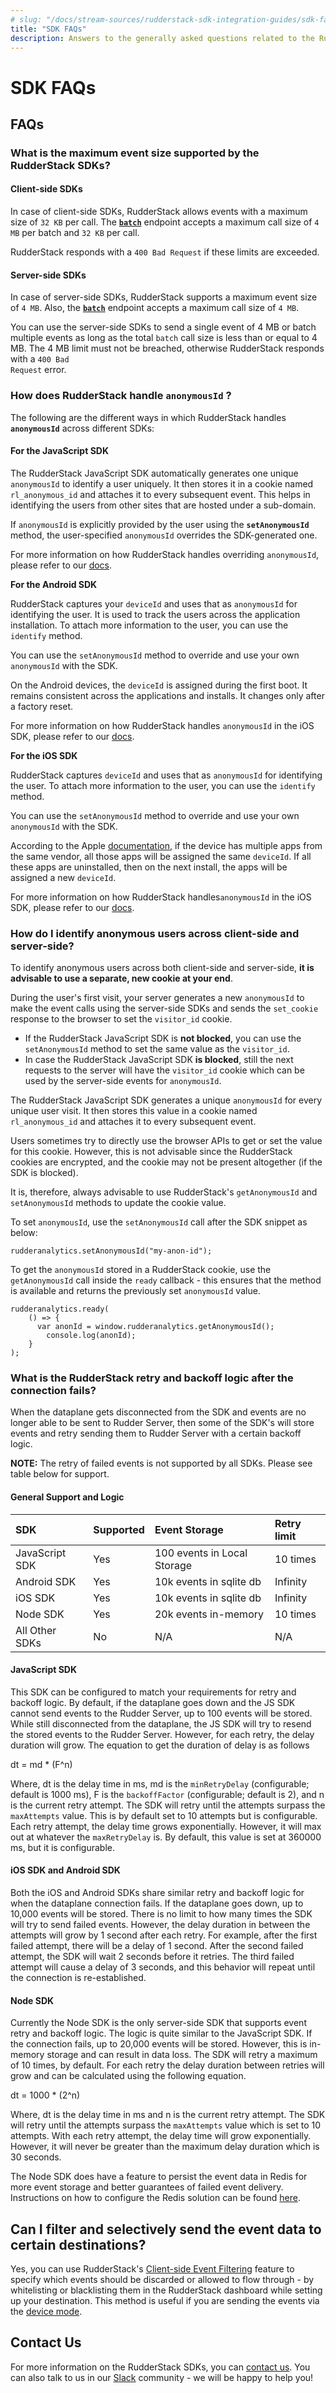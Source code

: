 ```yaml
---
# slug: "/docs/stream-sources/rudderstack-sdk-integration-guides/sdk-faqs"
title: "SDK FAQs"
description: Answers to the generally asked questions related to the RudderStack SDKs
---
```


# SDK FAQs

## FAQs

### What is the maximum event size supported by the RudderStack SDKs?

#### Client-side SDKs

In case of client-side SDKs, RudderStack allows events with a maximum size of `32 KB` per call. The [**`batch`**](https://rudderstack.com/docs/rudderstack-api/http-api#11-batch) endpoint accepts a maximum call size of `4 MB` per batch and `32 KB` per call. 

RudderStack responds with a `400 Bad Request` if these limits are exceeded.

#### Server-side SDKs

In case of server-side SDKs, RudderStack supports a maximum event size of `4 MB`. Also, the [**`batch`**](https://rudderstack.com/docs/rudderstack-api/http-api#11-batch) endpoint accepts a maximum call size of `4 MB`.

<div class="infoBlock">

You can use the server-side SDKs to send a single event of 4 MB or batch multiple events as long as the total `batch` call size is less than or equal to 4 MB. The 4 MB limit must not be breached, otherwise RudderStack responds with a <code class="inline-code">400 Bad Request</code> error.
</div>

### How does RudderStack handle **`anonymousId` ?**

The following are the different ways in which RudderStack handles **`anonymousId`** across different SDKs:

#### **For the JavaScript SDK**

The RudderStack JavaScript SDK automatically generates one unique `anonymousId` to identify a user uniquely. It then stores it in a cookie named `rl_anonymous_id` and attaches it to every subsequent event. This helps in identifying the users from other sites that are hosted under a sub-domain.

<div class="infoBlock">

If <code class="inline-code">anonymousId</code> is explicitly provided by the user using the **<code class="inline-code">setAnonymousId</code>** method, the user-specified <code class="inline-code">anonymousId</code> overrides the SDK-generated one.

</div>

<div class="successBlock">

  For more information on how RudderStack handles overriding <code class="inline-code">anonymousId</code>, please refer to our <a href="https://rudderstack.com/docs/stream-sources/rudderstack-sdk-integration-guides/rudderstack-javascript-sdk/#322-overriding-anonymousid-in-the-options-parameter">docs</a>.
</div>

**For the Android SDK**

RudderStack captures your `deviceId` and uses that as `anonymousId` for identifying the user. It is used to track the users across the application installation. To attach more information to the user, you can use the `identify` method.

You can use the `setAnonymousId` method to override and use your own `anonymousId` with the SDK.

<div class="infoBlock">

On the Android devices, the <code class="inline-code">deviceId</code> is assigned during the first boot. It remains consistent across the applications and installs. It changes only after a factory reset.

</div>

<div class="successBlock">

  For more information on how RudderStack handles <code class="inline-code">anonymousId</code> in the iOS SDK, please refer to our <a href="https://rudderstack.com/docs/stream-sources/rudderstack-sdk-integration-guides/rudderstack-android-sdk/#anonymous-id">docs</a>.
</div>

**For the iOS SDK**

RudderStack captures `deviceId` and uses that as `anonymousId` for identifying the user. To attach more information to the user, you can use the `identify` method.

You can use the `setAnonymousId` method to override and use your own `anonymousId` with the SDK.

<div class="infoBlock">

According to the Apple <a href="https://developer.apple.com/documentation/uikit/uidevice/1620059-identifierforvendor">documentation</a>, if the device has multiple apps from the same vendor, all those apps will be assigned the same <code class="inline-code">deviceId</code>. If all these apps are uninstalled, then on the next install, the apps will be assigned a new <code class="inline-code">deviceId</code>.

</div>

<div class="successBlock">

  For more information on how RudderStack handles<code class="inline-code">anonymousId</code> in the iOS SDK, please refer to our <a href="https://rudderstack.com/docs/stream-sources/rudderstack-sdk-integration-guides/rudderstack-ios-sdk/#anonymous-id">docs</a>.
</div>

### How do I identify anonymous users across client-side and server-side?

To identify anonymous users across both client-side and server-side, **it is advisable to use a separate, new cookie at your end**.

During the user's first visit, your server generates a new `anonymousId` to make the event calls using the server-side SDKs and sends the `set_cookie` response to the browser to set the `visitor_id` cookie.

- If the RudderStack JavaScript SDK is **not blocked**, you can use the `setAnonymousId` method to set the same value as the `visitor_id`.
- In case the RudderStack JavaScript SDK **is blocked**, still the next requests to the server will have the `visitor_id` cookie which can be used by the server-side events for `anonymousId`.

<div class="infoBlock">

The RudderStack JavaScript SDK generates a unique <code class="inline-code">anonymousId</code> for every unique user visit. It then stores this value in a cookie named <code class="inline-code">rl_anonymous_id</code> and attaches it to every subsequent event.

Users sometimes try to directly use the browser APIs to get or set the value for this cookie. However, this is not advisable since the RudderStack cookies are encrypted, and the cookie may not be present altogether (if the SDK is blocked).

It is, therefore, always advisable to use RudderStack's <code class="inline-code">getAnonymousId</code> and <code class="inline-code">setAnonymousId</code> methods to update the cookie value.

</div>

To set `anonymousId`, use the `setAnonymousId` call after the SDK snippet as below:

```
rudderanalytics.setAnonymousId("my-anon-id");
```

To get the `anonymousId` stored in a RudderStack cookie, use the `getAnonymousId` call inside the `ready` callback - this ensures that the method is available and returns the previously set `anonymousId` value.

```
rudderanalytics.ready(
	() => {
	  var anonId = window.rudderanalytics.getAnonymousId();
		console.log(anonId);
	}
);
```

### What is the RudderStack retry and backoff logic after the connection fails?

When the dataplane gets disconnected from the SDK and events are no longer able to be sent to Rudder Server, then some of the SDK's will store events and retry sending them to Rudder Server with a certain backoff logic.

<div class="warningBlock">

**NOTE:** The retry of failed events is not supported by all SDKs. Please see table below for support.

</div>

#### General Support and Logic

| SDK            | Supported | Event Storage               | Retry limit |
| :------------- | :-------- | :-------------------------- | :---------- |
| JavaScript SDK | Yes       | 100 events in Local Storage | 10 times    |
| Android SDK    | Yes       | 10k events in sqlite db     | Infinity    |
| iOS SDK        | Yes       | 10k events in sqlite db     | Infinity    |
| Node SDK       | Yes       | 20k events in-memory        | 10 times    |
| All Other SDKs | No        | N/A                         | N/A         |

#### JavaScript SDK

This SDK can be configured to match your requirements for retry and backoff logic. By default, if the dataplane goes down and the JS SDK cannot send events to the Rudder Server, up to 100 events will be stored. While still disconnected from the dataplane, the JS SDK will try to resend the stored events to the Rudder Server. However, for each retry, the delay duration will grow. The equation to get the duration of delay is as follows


<BlockMath>dt = md * (F^n)</BlockMath>


Where, <InlineMath>dt</InlineMath> is the delay time in ms, <InlineMath>md</InlineMath> is the `minRetryDelay` \(configurable; default is 1000 ms\), <InlineMath>F</InlineMath> is the `backoffFactor` \(configurable; default is 2\), and <InlineMath>n</InlineMath> is the current retry attempt. The SDK will retry until the attempts surpass the `maxAttempts` value. This is by default set to 10 attempts but is configurable. Each retry attempt, the delay time grows exponentially. However, it will max out at whatever the `maxRetryDelay` is. By default, this value is set at 360000 ms, but it is configurable.

#### iOS SDK and Android SDK

Both the iOS and Android SDKs share similar retry and backoff logic for when the dataplane connection fails. If the dataplane goes down, up to 10,000 events will be stored. There is no limit to how many times the SDK will try to send failed events. However, the delay duration in between the attempts will grow by 1 second after each retry. For example, after the first failed attempt, there will be a delay of 1 second. After the second failed attempt, the SDK will wait 2 seconds before it retries. The third failed attempt will cause a delay of 3 seconds, and this behavior will repeat until the connection is re-established.

#### Node SDK

Currently the Node SDK is the only server-side SDK that supports event retry and backoff logic. The logic is quite similar to the JavaScript SDK. If the connection fails, up to 20,000 events will be stored. However, this is in-memory storage and can result in data loss. The SDK will retry a maximum of 10 times, by default. For each retry the delay duration between retries will grow and can be calculated using the following equation.

<BlockMath>dt = 1000 * (2^n)</BlockMath>

Where, <InlineMath>dt</InlineMath> is the delay time in ms and <InlineMath>n</InlineMath> is the current retry attempt. The SDK will retry until the attempts surpass the `maxAttempts` value which is set to 10 attempts. With each retry attempt, the delay time will grow exponentially. However, it will never be greater than the maximum delay duration which is 30 seconds.

<div class="infoBlock">

The Node SDK does have a feature to persist the event data in Redis for more event storage and better guarantees of failed event delivery. Instructions on how to configure the Redis solution can be found <a href="https://rudderstack.com/docs/stream-sources/rudderstack-sdk-integration-guides/rudderstack-node-sdk/#data-persistence-in-node-js-sdk">here</a>.

</div>

## Can I filter and selectively send the event data to certain destinations?

Yes, you can use RudderStack's [Client-side Event Filtering](https://www.rudderstack.com/docs/stream-sources/rudderstack-sdk-integration-guides/event-filtering/) feature to specify which events should be discarded or allowed to flow through - by whitelisting or blacklisting them in the RudderStack dashboard while setting up your destination. This method is useful if you are sending the events via the [device mode](https://www.rudderstack.com/docs/rudderstack-cloud/rudderstack-connection-modes/#device-mode).

## Contact Us

For more information on the RudderStack SDKs, you can [contact us](mailto:%20docs@rudderstack.com). You can also talk to us in our [Slack](https://rudderstack.com/join-rudderstack-slack-community) community - we will be happy to help you!
